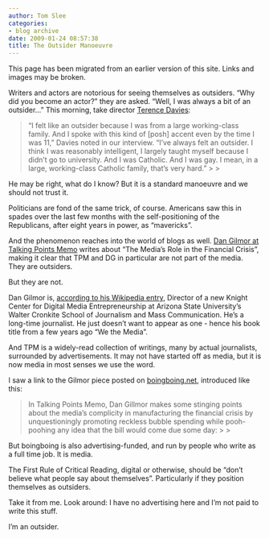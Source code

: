 ```yaml
---
author: Tom Slee
categories:
- blog archive
date: 2009-01-24 08:57:38
title: The Outsider Manoeuvre
---
```


::: {.callout-note}

This page has been migrated from an earlier version of this site. 
Links and images may be broken.

:::



				

Writers and actors are notorious for seeing themselves as outsiders. "Why did you become an actor?" they are asked. "Well, I was always a bit of an outsider..." This morning, take director [Terence Davies](http://www.theglobeandmail.com/servlet/story/LAC.20090124.DAVIES24/TPStory/TPEntertainment/Movies/):

<blockquote>"I felt like an outsider because I was from a large working-class family. And I spoke with this kind of [posh] accent even by the time I was 11," Davies noted in our interview. "I've always felt an outsider. I think I was reasonably intelligent, I largely taught myself because I didn't go to university. And I was Catholic. And I was gay. I mean, in a large, working-class Catholic family, that's very hard."
> 
> </blockquote>

He may be right, what do I know? But it is a standard manoeuvre and we should not trust it.

  


Politicians are fond of the same trick, of course. Americans saw this in spades over the last few months with the self-positioning of the Republicans, after eight years in power, as "mavericks".

  


And the phenomenon reaches into the world of blogs as well. [Dan Gilmor at Talking Points Memo](http://tpmcafe.talkingpointsmemo.com/2009/01/23/the_medias_role_in_the_financial_crisis/) writes about "The Media's Role in the Financial Crisis", making it clear that TPM and DG in particular are not part of the media. They are outsiders.

  


But they are not.

  


Dan Gilmor is, [according to his Wikipedia entry](http://en.wikipedia.org/wiki/Dan_Gillmor), Director of a new Knight Center for Digital Media Entrepreneurship at Arizona State University's Walter Cronkite School of Journalism and Mass Communication. He's a long-time journalist. He just doesn't want to appear as one - hence his book title from a few years ago "We the Media".

  


And TPM is a widely-read collection of writings, many by actual journalists, surrounded by advertisements. It may not have started off as media, but it is now media in most senses we use the word.

  


I saw a link to the Gilmor piece posted on [boingboing.net](http://www.boingboing.net/2009/01/23/media-helped-create.html), introduced like this:

<blockquote>In Talking Points Memo, Dan Gillmor makes some stinging points about the media's complicity in manufacturing the financial crisis by unquestioningly promoting reckless bubble spending while pooh-poohing any idea that the bill would come due some day:
> 
> </blockquote>

But boingboing is also advertising-funded, and run by people who write  as a full time job. It is media.

  


The First Rule of Critical Reading, digital or otherwise, should be "don't believe what people say about themselves".  Particularly if they position themselves as outsiders.  


  


Take it from me. Look around: I have no advertising here and I'm not paid to write this stuff.

  


I'm an outsider.


		
